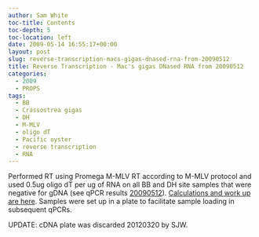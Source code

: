 ```yaml
---
author: Sam White
toc-title: Contents
toc-depth: 5
toc-location: left
date: 2009-05-14 16:55:17+00:00
layout: post
slug: reverse-transcription-macs-gigas-dnased-rna-from-20090512
title: Reverse Transcription - Mac's gigas DNased RNA from 20090512
categories:
  - 2009
  - PROPS
tags:
  - BB
  - Crassostrea gigas
  - DH
  - M-MLV
  - oligo dT
  - Pacific oyster
  - reverse transcription
  - RNA
---
```


Performed RT using Promega M-MLV RT according to M-MLV protocol and used 0.5ug oligo dT per ug of RNA on all BB and DH site samples that were negative for gDNA (see qPCR results [20090512](/Sam%27s+Working+Notebook+Jan-May+2009#sjw20090512)). [Calculations and work up are here](https://spreadsheets.google.com/ccc?key=0AmS_90rPaQMzdE1WT0dVbVFxQ0o1TkJXalF5MXFhcXc&hl=en). Samples were set up in a plate to facilitate sample loading in subsequent qPCRs.

UPDATE: cDNA plate was discarded 20120320 by SJW.
